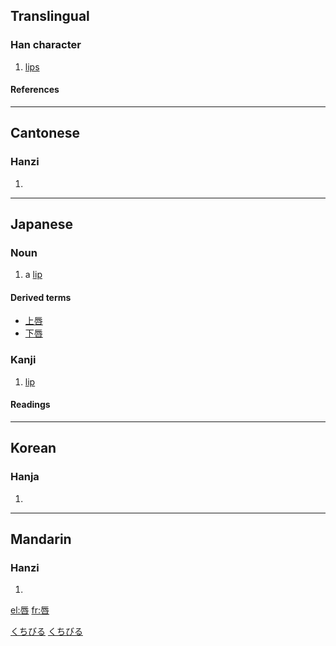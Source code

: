 {{see|脣}}

==Translingual==
===Han character===
{{Han char|rn=30|rad=口|as=07|sn=10|four=7160<sub>3</sub>|canj=一女口 (MVR)|ids=⿱[[辰]][[口]]}}
# [[lips]]
====References====
{{Han ref|kx=0191.320|dkj=03697|dj=0411.080|hdz=10627.070|uh=5507|ud=21767|bh=AE42|bd=44610}}
----

==Cantonese==
===Hanzi===
{{yue-hanzi|jyut=|y=seun4}}
# {{defn|Cantonese}}
----
==Japanese==
===Noun===
[[Category:1000_Japanese_basic_words|くちびる]]
{{ja-noun|k|hira=くちびる|rom=kuchibiru}}

#a [[lip]]
[[Category:ja:Anatomy|くちびる]]
====Derived terms====
*[[上唇]]
*[[下唇]]

===Kanji===
{{ja-kanji|grade=c|rs=口07}}
# [[lip]]
====Readings====
{{ja-readings|on=[[しん]] (shin)|kun=[[くちびる]] (kuchibiru)}}

----

==Korean==
===Hanja===
{{ko-hanja|hangeul=진|rv=jin|mr=chin}}
# {{defn|Korean}}
----
==Mandarin==
===Hanzi===
{{cmn-hanzi|pin=[[chún]] ([[chun2]])|wg=ch'un<sup>2</sup>}}
# {{defn|Mandarin}}

[[el:唇]]
[[fr:唇]]